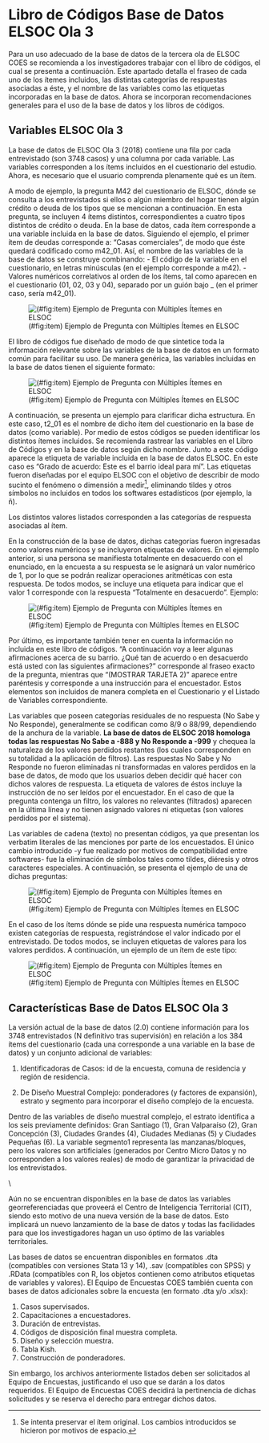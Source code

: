 # Libro de Códigos Base de Datos ELSOC Ola 3 {#libro_codigos}

Para un uso adecuado de la base de datos de la tercera ola de ELSOC COES se recomienda a los investigadores trabajar con el libro de códigos, el cual se presenta a continuación. Este apartado detalla el fraseo de cada uno de los ítemes incluidos, las distintas categorías de respuestas asociadas a éste, y el nombre de las variables como las etiquetas incorporadas en la base de datos. Ahora se incorporan recomendaciones generales para el uso de la base de datos y los libros de códigos.

## Variables ELSOC Ola 3

La base de datos de ELSOC Ola 3 (2018) contiene una fila por cada entrevistado (son 3748 casos) y una columna por cada variable. Las variables corresponden a los ítems incluidos en el cuestionario del estudio. Ahora, es necesario que el usuario comprenda plenamente qué es un ítem.

A modo de ejemplo, la pregunta M42 del cuestionario de ELSOC, dónde se consulta a los entrevistados si ellos o algún miembro del hogar tienen algún crédito o deuda de los tipos que se mencionan a continuación. En esta pregunta, se incluyen 4 ítems distintos, correspondientes a cuatro tipos distintos de crédito o deuda. En la base de datos, cada ítem corresponde a una variable incluida en la base de datos. Siguiendo el ejemplo, el primer ítem de deudas corresponde a: “Casas comerciales", de modo que éste quedará codificado como m42_01. Así, el nombre de las variables de la base de datos se construye combinando:
    - El código de la variable en el cuestionario, en letras minúsculas (en el ejemplo corresponde a m42).
    - Valores numéricos correlativos al orden de los ítems, tal como aparecen en el cuestionario (01, 02, 03 y 04), separado por un guión bajo _ (en el primer caso, sería m42_01).
    
![(#fig:item) Ejemplo de Pregunta con Múltiples Ítemes en ELSOC](../Imagenes/Figura_item_2018a.png)


El libro de códigos fue diseñado de modo de que sintetice toda la información relevante sobre las variables de la base de datos en un formato común para facilitar su uso. De manera genérica, las variables incluidas en la base de datos tienen el siguiente formato:
 
![(#fig:item) Ejemplo de Pregunta con Múltiples Ítemes en ELSOC](../Imagenes/Figura_item_2018b.png)

 
A continuación, se presenta un ejemplo para clarificar dicha estructura. En este caso, t2_01 es el nombre de dicho ítem del cuestionario en la base de datos (como variable). Por medio de estos códigos se pueden identificar los distintos ítemes incluidos. Se recomienda rastrear las variables en el Libro de Códigos y en la base de datos según dicho nombre. Junto a este código aparece la etiqueta de variable incluida en la base de datos ELSOC. En este caso es “Grado de acuerdo: Este es el barrio ideal para mí”. Las etiquetas fueron diseñadas por el equipo ELSOC con el objetivo de describir de modo sucinto el fenómeno o dimensión a medir^[Se intenta preservar el ítem original. Los cambios introducidos se hicieron por motivos de espacio.], eliminando tildes y otros símbolos no incluidos en todos los softwares estadísticos (por ejemplo, la ñ).

Los distintos valores listados corresponden a las categorías de respuesta asociadas al ítem.

En la construcción de la base de datos, dichas categorías fueron ingresadas como valores numéricos y se incluyeron etiquetas de valores. En el ejemplo anterior, si una persona se manifiesta totalmente en desacuerdo con el enunciado, en la encuesta a su respuesta se le asignará un valor numérico de 1, por lo que se podrán realizar operaciones aritméticas con esta respuesta. De todos modos, se incluye una etiqueta para indicar que el valor 1 corresponde con la respuesta “Totalmente en desacuerdo”. Ejemplo:

![(#fig:item) Ejemplo de Pregunta con Múltiples Ítemes en ELSOC](../Imagenes/Figura_item_2018c.png)
 
Por último, es importante también tener en cuenta la información no incluida en este libro de códigos. “A continuación voy a leer algunas afirmaciones acerca de su barrio. ¿Qué tan de acuerdo o en desacuerdo está usted con las siguientes afirmaciones?" corresponde al fraseo exacto de la pregunta, mientras que “(MOSTRAR TARJETA 2)” aparece entre paréntesis y corresponde a una instrucción para el encuestador. Estos elementos son incluidos de manera completa en el Cuestionario y el Listado de Variables correspondiente.

Las variables que poseen categorías residuales de no respuesta (No Sabe y No Responde), generalmente se codifican como 8/9 o 88/99, dependiendo de la anchura de la variable. **La base de datos de ELSOC 2018 homologa todas las respuestas No Sabe a -888 y No Responde a -999** y chequea la naturaleza de los valores perdidos restantes (los cuales corresponden en su totalidad a la aplicación de filtros). Las respuestas No Sabe y No Responde no fueron eliminadas ni transformadas en valores perdidos en la base de datos, de modo que los usuarios deben decidir qué hacer con dichos valores de respuesta. La etiqueta de valores de éstos incluye la instrucción de no ser leídos por el encuestador. En el caso de que la pregunta contenga un filtro, los valores no relevantes (filtrados) aparecen en la última línea y no tienen asignado valores ni etiquetas (son valores perdidos por el sistema).

Las variables de cadena (texto) no presentan códigos, ya que presentan los verbatim literales de las menciones por parte de los encuestados. El único cambio introducido -y fue realizado por motivos de compatibilidad entre softwares- fue la eliminación de símbolos tales como tildes, diéresis y otros caracteres especiales. A continuación, se presenta el ejemplo de una de dichas preguntas:

![(#fig:item) Ejemplo de Pregunta con Múltiples Ítemes en ELSOC](../Imagenes/Figura_item_2018d.png)

 
En el caso de los ítems dónde se pide una respuesta numérica tampoco existen categorías de respuesta, registrándose el valor indicado por el entrevistado. De todos modos, se incluyen etiquetas de valores para los valores perdidos. A continuación, un ejemplo de un ítem de este tipo:

![(#fig:item) Ejemplo de Pregunta con Múltiples Ítemes en ELSOC](../Imagenes/Figura_item_2018e.png)


## Características Base de Datos ELSOC Ola 3

La versión actual de la base de datos (2.0) contiene información para los 3748 entrevistados (N definitivo tras supervisión) en relación a los 384 ítems del cuestionario (cada una corresponde a una variable en la base de datos) y un conjunto adicional de variables:

1. Identificadoras de Casos: id de la encuesta, comuna de residencia y región de residencia.

2. De Diseño Muestral Complejo: ponderadores (y factores de expansión), estrato y segmento para incorporar el diseño complejo de la encuesta.

Dentro de las variables de diseño muestral complejo, el estrato identifica a los seis previamente definidos: Gran Santiago (1), Gran Valparaíso (2), Gran Concepción (3), Ciudades Grandes (4), Ciudades Medianas (5) y Ciudades Pequeñas (6). La variable segmento1 representa las manzanas/bloques, pero los valores son artificiales (generados por Centro Micro Datos y no corresponden a los valores reales) de modo de garantizar la privacidad de los entrevistados.

\noindent \fbox{
	\parbox{\textwidth}{
		Se recomienda la utilización de los ponderadores muestrales que ajustan en base a la probabilidad de selección, no respuesta y población objetivo estimada a nivel regional. El ponderadore 02 también ajusta en base a la población estimada según sexo}
}\\

Aún no se encuentran disponibles en la base de datos las variables georreferenciadas que proveerá el Centro de Inteligencia Territorial (CIT), siendo esto motivo de una nueva versión de la base de datos. Esto implicará un nuevo lanzamiento de la base de datos y todas las facilidades para que los investigadores hagan un uso óptimo de las variables territoriales.

Las bases de datos se encuentran disponibles en formatos .dta (compatibles con versiones Stata 13 y 14), .sav (compatibles con SPSS) y .RData (compatibles con R, los objetos contienen como atributos etiquetas de variables y valores). El Equipo de Encuestas COES también cuenta con bases de datos adicionales sobre la encuesta (en formato .dta y/o .xlsx):

1. Casos supervisados.
2. Capacitaciones a encuestadores.
3. Duración de entrevistas.
4. Códigos de disposición final muestra completa.
5. Diseño y selección muestra.
6. Tabla Kish.
7. Construcción de ponderadores.

Sin embargo, los archivos anteriormente listados deben ser solicitados al Equipo de Encuestas, justificando el uso que se darán a los datos requeridos. El Equipo de Encuestas COES decidirá la pertinencia de dichas solicitudes y se reserva el derecho para entregar dichos datos.

